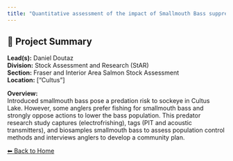 ```yaml
---
title: "Quantitative assessment of the impact of Smallmouth Bass suppression efforts in Cultus Lake and SMB emigration from Cultus Lake"
---
```


## 🧬 Project Summary

**Lead(s):** Daniel Doutaz  
**Division:** Stock Assessment and Research (StAR)  
**Section:** Fraser and Interior Area Salmon Stock Assessment  
**Location:** ["Cultus"]  

**Overview:**  
Introduced smallmouth bass pose a predation risk to sockeye in Cultus Lake. However, some anglers prefer fishing for smallmouth bass and strongly oppose actions to lower the bass population. This predator research study captures (electrofrishing), tags (PIT and acoustic transmitters), and biosamples smallmouth bass to assess population control methods and interviews anglers to develop a community plan.  

[⬅ Back to Home](../index.qmd)
